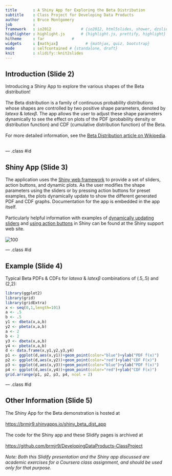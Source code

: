 ```yaml
---
title       : A Shiny App for Exploring the Beta Distribution
subtitle    : Class Project for Developing Data Products
author      : Bruce Montgomery
job         : 
framework   : io2012             # {io2012, html5slides, shower, dzslides, ...}
highlighter : highlight.js       # {highlight.js, prettify, highlight}
hitheme     : far            # 
widgets     : [mathjax]            # {mathjax, quiz, bootstrap}
mode        : selfcontained # {standalone, draft}
knit        : slidify::knit2slides
---
```


<style>
em {
  font-style: italic
}
</style>

## Introduction (Slide 2)
Introducing a Shiny App to explore the various shapes of the Beta distribution!<br/><br/>
The Beta distribution is a family of continuous probability distributions whose shapes are controlled by two positive shape parameters, denoted by $latex\alpha$ & $latex\beta$.  The app allows the user to adjust these shape parameters dynamically to see the effect on plots of the PDF (probability density or distribution function) and CDF (cumulative distribution function) of the Beta.<br/><br/>
For more detailed information, see the [Beta Distribution article on Wikipedia](https://en.wikipedia.org/wiki/Beta_distribution).<br/><br/>
  

--- .class #id

## Shiny App (Slide 3)
The application uses the [Shiny web framework](http://shiny.rstudio.com/) to provide a set of sliders, action buttons, and dynamic plots.  As the user modifies the shape parameters using the sliders or by pressing action buttons for preset examples, the plots dynamically update to show the different generated PDF and CDF graphs.  Documentation for the app is embedded in the app itself.<br/><br/>
Particularly helpful information with examples of [dynamically updating sliders](http://shiny.rstudio.com/reference/shiny/latest/updateSliderInput.html) and [using action buttons](http://shiny.rstudio.com/articles/action-buttons.html) in Shiny can be found at the Shiny support web site.<br/><br/>
![100](Capture20.PNG)

--- .class #id

## Example (Slide 4)
Typical Beta PDFs & CDFs for $latex\alpha$ & $latex\beta$ combinations of (.5,.5) and (2,2):  
```r
library(ggplot2)
library(grid)
library(gridExtra)
x <- seq(0,1,length=101)
a <- .5
b <- .5
y1 <- dbeta(x,a,b)
y2 <- pbeta(x,a,b)
a <- 2
b <- 2
y3 <- dbeta(x,a,b)
y4 <- pbeta(x,a,b)
d <- data.frame(x,y1,y2,y3,y4)
p1 <- ggplot(d,aes(x,y1))+geom_point(color="blue")+ylab("PDF f(x)")
p2 <- ggplot(d,aes(x,y2))+geom_point(color="red")+ylab("CDF F(x)")
p3 <- ggplot(d,aes(x,y3))+geom_point(color="blue")+ylab("PDF f(x)")
p4 <- ggplot(d,aes(x,y4))+geom_point(color="red")+ylab("CDF F(x)")
grid.arrange(p1, p2, p3, p4, ncol = 2)
```

--- .class #id

## Other Information (Slide 5)
The Shiny App for the Beta demonstration is hosted at<br/><br/>
[https://brmjr9.shinyapps.io/shiny_beta_dist_app](https://brmjr9.shinyapps.io/shiny_beta_dist_app)<br/><br/>
The code for the Shiny app and these Slidify pages is archived at<br/><br/> [https://github.com/brmjr9/DevelopingDataProducts-ClassProject](https://github.com/brmjr9/DevelopingDataProducts-ClassProject) <br/><br/>
_Note: Both this Slidify presentation and the Shiny app discussed are academic exercises for a Coursera class assignment, and should be used only for that purpose._


